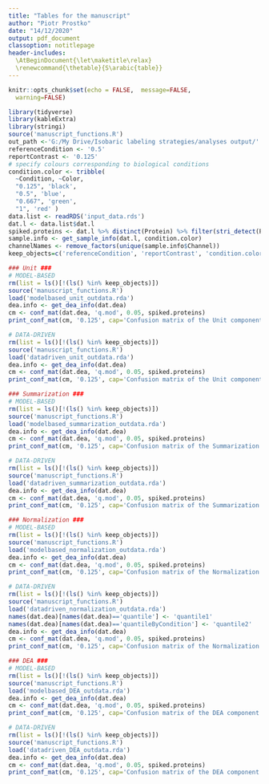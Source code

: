 ```yaml
---
title: "Tables for the manuscript"
author: "Piotr Prostko"
date: "14/12/2020"
output: pdf_document
classoption: notitlepage
header-includes:
  \AtBeginDocument{\let\maketitle\relax}
  \renewcommand{\thetable}{S\arabic{table}}  
---
```


```r
knitr::opts_chunk$set(echo = FALSE,  message=FALSE,
  warning=FALSE)
```

```r
library(tidyverse)
library(kableExtra)
library(stringi)
source('manuscript_functions.R')
out_path <-'G:/My Drive/Isobaric labeling strategies/analyses output/' 
referenceCondition <- '0.5'
reportContrast <- '0.125'
# specify colours corresponding to biological conditions
condition.color <- tribble(
  ~Condition, ~Color,
  "0.125", 'black',
  "0.5", 'blue',
  "0.667", 'green',
  "1", 'red' )
data.list <- readRDS('input_data.rds')
dat.l <- data.list$dat.l 
spiked.proteins <- dat.l %>% distinct(Protein) %>% filter(stri_detect(Protein, fixed='ups')) %>% pull %>% as.character
sample.info <- get_sample_info(dat.l, condition.color)
channelNames <- remove_factors(unique(sample.info$Channel))
keep_objects=c('referenceCondition', 'reportContrast', 'condition.color', 'spiked.proteins','sample.info', 'channelNames', 'out_path','op','keep_objects')
```

```r
### Unit ###
# MODEL-BASED
rm(list = ls()[!(ls() %in% keep_objects)])
source('manuscript_functions.R')
load('modelbased_unit_outdata.rda')
dea.info <- get_dea_info(dat.dea)
cm <- conf_mat(dat.dea, 'q.mod', 0.05, spiked.proteins)
print_conf_mat(cm, '0.125', cap='Confusion matrix of the Unit component (Model-based approach). Due to a technical issue with fitting LMM, one protein is missing in the analysis of log intensities.', scale_font=999)

# DATA-DRIVEN
rm(list = ls()[!(ls() %in% keep_objects)])
source('manuscript_functions.R')
load('datadriven_unit_outdata.rda')
dea.info <- get_dea_info(dat.dea)
cm <- conf_mat(dat.dea, 'q.mod', 0.05, spiked.proteins)
print_conf_mat(cm, '0.125', cap='Confusion matrix of the Unit component (Data-driven approach).')

### Summarization ###
# MODEL-BASED
rm(list = ls()[!(ls() %in% keep_objects)])
source('manuscript_functions.R')
load('modelbased_summarization_outdata.rda')
dea.info <- get_dea_info(dat.dea)
cm <- conf_mat(dat.dea, 'q.mod', 0.05, spiked.proteins)
print_conf_mat(cm, '0.125', cap='Confusion matrix of the Summarization component (Model-based approach).')

# DATA-DRIVEN
rm(list = ls()[!(ls() %in% keep_objects)])
source('manuscript_functions.R')
load('datadriven_summarization_outdata.rda')
dea.info <- get_dea_info(dat.dea)
cm <- conf_mat(dat.dea, 'q.mod', 0.05, spiked.proteins)
print_conf_mat(cm, '0.125', cap='Confusion matrix of the Summarization component (Data-driven approach).')

### Normalization ###
# MODEL-BASED
rm(list = ls()[!(ls() %in% keep_objects)])
source('manuscript_functions.R')
load('modelbased_normalization_outdata.rda')
dea.info <- get_dea_info(dat.dea)
cm <- conf_mat(dat.dea, 'q.mod', 0.05, spiked.proteins)
print_conf_mat(cm, '0.125', cap='Confusion matrix of the Normalization component (Model-based approach).')

# DATA-DRIVEN
rm(list = ls()[!(ls() %in% keep_objects)])
source('manuscript_functions.R')
load('datadriven_normalization_outdata.rda')
names(dat.dea)[names(dat.dea)=='quantile'] <- 'quantile1'
names(dat.dea)[names(dat.dea)=='quantileByCondition'] <- 'quantile2'
dea.info <- get_dea_info(dat.dea)
cm <- conf_mat(dat.dea, 'q.mod', 0.05, spiked.proteins)
print_conf_mat(cm, '0.125', cap='Confusion matrix of the Normalization component (Data-driven approach).', scale_font=999)

### DEA ###
# MODEL-BASED
rm(list = ls()[!(ls() %in% keep_objects)])
source('manuscript_functions.R')
load('modelbased_DEA_outdata.rda')
dea.info <- get_dea_info(dat.dea)
cm <- conf_mat(dat.dea, 'q.mod', 0.05, spiked.proteins)
print_conf_mat(cm, '0.125', cap='Confusion matrix of the DEA component (Model-based approach).')

# DATA-DRIVEN
rm(list = ls()[!(ls() %in% keep_objects)])
source('manuscript_functions.R')
load('datadriven_DEA_outdata.rda')
dea.info <- get_dea_info(dat.dea)
cm <- conf_mat(dat.dea, 'q.mod', 0.05, spiked.proteins)
print_conf_mat(cm, '0.125', cap='Confusion matrix of the DEA component (Data-driven approach).')
```
